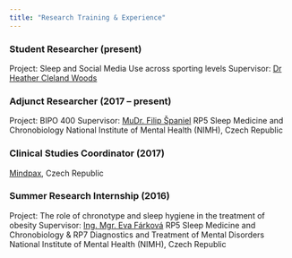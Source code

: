 ```yaml
---
title: "Research Training & Experience"
---
```

### Student Researcher (present)
Project: Sleep and Social Media Use across sporting levels
Supervisor: [Dr Heather Cleland Woods](https://www.gla.ac.uk/schools/psychology/staff/heatherwoods/)

### Adjunct Researcher (2017 – present)
Project: BIPO 400
Supervisor: [MuDr. Filip Španiel](https://www.researchgate.net/profile/Filip_Spaniel)
RP5 Sleep Medicine and Chronobiology
National Institute of Mental Health (NIMH), Czech Republic

### Clinical Studies Coordinator (2017)
[Mindpax](https://mindpax.me/en/), Czech Republic

### Summer Research Internship (2016)
Project: The role of chronotype and sleep hygiene in the treatment of obesity 
Supervisor: [Ing. Mgr. Eva Fárková](http://www.nudz.cz/en/employee/?id=521)
RP5 Sleep Medicine and Chronobiology & RP7 Diagnostics and Treatment of Mental Disorders 
National Institute of Mental Health (NIMH), Czech Republic


